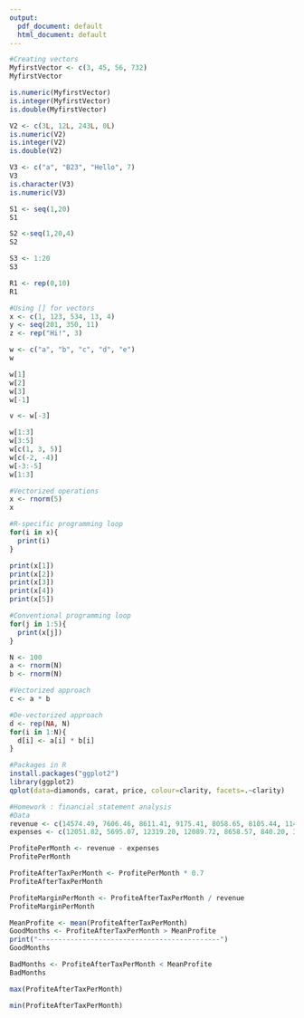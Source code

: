 ```yaml
---
output:
  pdf_document: default
  html_document: default
---
```

```r
#Creating vectors
MyfirstVector <- c(3, 45, 56, 732)
MyfirstVector

is.numeric(MyfirstVector)
is.integer(MyfirstVector)
is.double(MyfirstVector)

V2 <- c(3L, 12L, 243L, 0L)
is.numeric(V2)
is.integer(V2)
is.double(V2)

V3 <- c("a", "B23", "Hello", 7)
V3
is.character(V3)
is.numeric(V3)

S1 <- seq(1,20)
S1

S2 <-seq(1,20,4)
S2

S3 <- 1:20
S3

R1 <- rep(0,10)
R1


```

```r
#Using [] for vectors
x <- c(1, 123, 534, 13, 4)
y <- seq(201, 350, 11)
z <- rep("Hi!", 3)

w <- c("a", "b", "c", "d", "e")
w

w[1]
w[2]
w[3]
w[-1]

v <- w[-3]

w[1:3]
w[3:5]
w[c(1, 3, 5)]
w[c(-2, -4)]
w[-3:-5]
w[1:3]


```

```r
#Vectorized operations
x <- rnorm(5)
x

#R-specific programming loop
for(i in x){
  print(i)
}

print(x[1])
print(x[2])
print(x[3])
print(x[4])
print(x[5])

#Conventional programming loop
for(j in 1:5){
  print(x[j])
}

N <- 100
a <- rnorm(N)
b <- rnorm(N)

#Vectorized approach
c <- a * b

#De-vectorized approach
d <- rep(NA, N)
for(i in 1:N){
  d[i] <- a[i] * b[i]
}

```
```r
#Packages in R
install.packages("ggplot2")
library(ggplot2)
qplot(data=diamonds, carat, price, colour=clarity, facets=.~clarity)
```

```r
#Homework : financial statement analysis
#Data
revenue <- c(14574.49, 7606.46, 8611.41, 9175.41, 8058.65, 8105.44, 11496.28, 9766.09, 10305.32, 14379.96, 10713.97, 15433.50)
expenses <- c(12051.82, 5695.07, 12319.20, 12089.72, 8658.57, 840.20, 3285.73, 5821.12, 6976.93, 16618.61, 10054.37, 3803.96)

ProfitePerMonth <- revenue - expenses
ProfitePerMonth

ProfiteAfterTaxPerMonth <- ProfitePerMonth * 0.7
ProfiteAfterTaxPerMonth

ProfiteMarginPerMonth <- ProfiteAfterTaxPerMonth / revenue
ProfiteMarginPerMonth

MeanProfite <- mean(ProfiteAfterTaxPerMonth)
GoodMonths <- ProfiteAfterTaxPerMonth > MeanProfite
print("---------------------------------------------")
GoodMonths

BadMonths <- ProfiteAfterTaxPerMonth < MeanProfite
BadMonths

max(ProfiteAfterTaxPerMonth)

min(ProfiteAfterTaxPerMonth)
```


